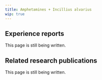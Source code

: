 ---
title: Amphetamines + Incillius alvarius
wip: true
---

## Experience reports

This page is still being written.

## Related research publications

This page is still being written.

